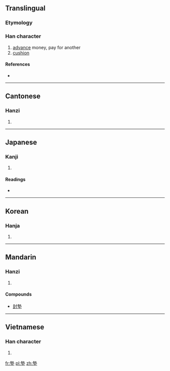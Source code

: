 {{also|垫}}
==Translingual==

===Etymology===
{{Han compound|執|土|c1=p|c2=s|t2=earth|ls=psc}}

===Han character===
{{Han char|rn=32|rad=土|as=11|sn=14|four=4510<sub>4</sub>|canj=土戈土 (GIG)}}

#[[advance]] money, pay for another
#[[cushion]]

====References====
* {{Han ref|kx=0237.300|dkj=05420|dj=0476.080|hdz=10477.080|uh=588A|ud=22666|bh=B9D4|bd=47572}}

----

==Cantonese==

===Hanzi===
{{yue-hanzi|jyut=|y=din6|sim=垫}}

# {{defn|Cantonese|sort=土11}}

----

==Japanese==

===Kanji===
{{ja-kanji|grade=|rs=土11}}

# {{defn|Japanese|sort=土11}}

====Readings====
* {{ja-readings|on=[[てん]] (ten), [[ちょう]] (chō), [[じょう]] (jō)|kun=[[おちいる]] (ochiiru), [[おぼれる]] (oboreru), [[なやむ]] (nayamu)}}

----

==Korean==

===Hanja===
{{ko-hanja|hangeul=점|rv=jeom|mr=chŏm}}

# {{defn|Korean|sort=土11}}

----

==Mandarin==

===Hanzi===
{{cmn-hanzi|sim=垫|pin=[[diàn]] ([[dian4]])|wg=tien<sup>4</sup>}}

# {{defn|Mandarin|sort=土11}}

====Compounds====
* [[封墊]]

----

==Vietnamese==

===Han character===
{{vi-hantu|[[điếm]]|rs=土11}}

# {{defn|Vietnamese|sort=土11}}

[[fr:墊]]
[[pl:墊]]
[[zh:墊]]